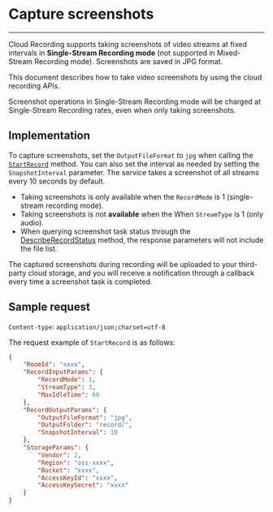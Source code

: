 # Capture screenshots
----

Cloud Recording supports taking screenshots of video streams at fixed intervals in **Single-Stream Recording mode** (not supported in Mixed-Stream Recording mode). Screenshots are saved in JPG format.

This document describes how to take video screenshots by using the cloud recording APIs.

<Warning title="Warning">

Screenshot operations in Single-Stream Recording mode will be charged at Single-Stream Recording rates, even when only taking screenshots.
</Warning>


## Implementation 

To capture screenshots, set the `OutputFileFormat` to `jpg` when calling the [`StartRecord`](/cloud-recording-server/start-record) method. 
You can also set the interval as needed by setting the `SnapshotInterval` parameter. The service takes a screenshot of all streams every 10 seconds by default.


<Warning title="Warning">

* Taking screenshots is only available when the `RecordMode` is 1 (single-stream recording mode).
* Taking screenshots is not **available** when the When `StreamType` is 1 (only audio).
* When querying screenshot task status through the [DescribeRecordStatus](/cloud-recording-server/describe-record-status) method, the response parameters will not include the file list.
</Warning>

The captured screenshots during recording will be uploaded to your third-party cloud storage, and you will receive a notification through a callback every time a screenshot task is completed.


## Sample request


`Content-type`: `application/json;charset=utf-8` 


The request example of `StartRecord` is as follows:

```json
{
    "RoomId": "xxxx",
    "RecordInputParams": {
        "RecordMode": 1,
        "StreamType": 3,
        "MaxIdleTime": 60
    },
    "RecordOutputParams": {
        "OutputFileFormat": "jpg",
        "OutputFolder": "record/",
        "SnapshotInterval": 10
    },
    "StorageParams": {
        "Vendor": 2,
        "Region": "oss-xxxx",
        "Bucket": "xxxx",
        "AccessKeyId": "xxxx",
        "AccessKeySecret": "xxxx"
    }
}
```
